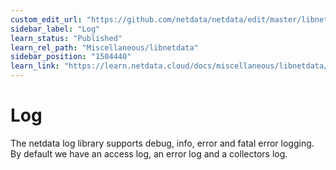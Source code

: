 ```yaml
---
custom_edit_url: "https://github.com/netdata/netdata/edit/master/libnetdata/log/README.md"
sidebar_label: "Log"
learn_status: "Published"
learn_rel_path: "Miscellaneous/libnetdata"
sidebar_position: "1504440"
learn_link: "https://learn.netdata.cloud/docs/miscellaneous/libnetdata/log"
---
```



# Log

The netdata log library supports debug, info, error and fatal error logging. 
By default we have an access log, an error log and a collectors log. 


